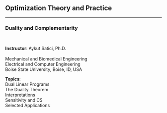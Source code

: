 ## Optimization Theory and Practice {.center .smaller}
<!-- ###################################################################### -->

<hr>

### Duality and Complementarity

<br/>

::: {layout="[120, 60]"}
__Instructor__: Aykut Satici, Ph.D. <br>
<br>
Mechanical and Biomedical Engineering <br>
Electrical and Computer Engineering <br>
Boise State University, Boise, ID, USA

__Topics__: <br>
Dual Linear Programs <br>
The Duality Theorem <br>
Interpretations <br>
Sensitivity and CS <br>
Selected Applications <br>
:::
